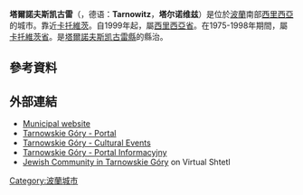 {{Infobox settlement
| name = 塔爾諾夫斯凯古雷
| native_name = Tarnowskie Góry
| image_skyline = Tarnowskie Góry - Rynek.JPG
| image_caption = 
| image_flag = POL Tarnowskie Góry flag.svg
| image_shield = Herb_TarnowskieGory.svg
| pushpin_map = Poland
| pushpin_label_position = bottom
| coordinates_region = PL
| subdivision_type = 國家
| subdivision_name = {{POL}}
| subdivision_type1 = [[波蘭行政區劃|省份]]
| subdivision_name1 = [[File:POL_województwo_śląskie_flag.svg|22px]] [[西里西亞省|西里西亞省]]
| subdivision_type2 = [[Powiat|County]]
| subdivision_name2 = [[Tarnowskie_Góry_County|Tarnowskie Góry County]]
| subdivision_type3 = [[Gmina|Gmina]]
| subdivision_name3 = Tarnowskie Góry <small>(urban gmina)</small>
| leader_title = Mayor
| leader_name = Arkadiusz Czech
| area_total_km2 = 83.72
| population_as_of = 2008
| population_total = 60975
| population_density_km2 = auto
| population_urban       = 2746000
| population_metro       = 5294000
| timezone = [[Central_European_Time|CET]]
| utc_offset = +1
| timezone_DST = [[Central_European_Summer_Time|CEST]]
| utc_offset_DST = +2
| latd = 50 | latm = 27 | lats =  | latNS = N | longd = 18 | longm = 52 | longs =  | longEW = E
| postal_code_type = Postal code
| postal_code = 42-600 do 42-609 oraz 42-680 i 42-612
| blank_name = [[Polish_car_number_plates|Car plates]]
| blank_info = STA
| website = http://www.tarnowskiegory.pl }}

'''塔爾諾夫斯凯古雷'''（{{lang-pl|'''Tarnowskie Góry'''}}，德语：'''Tarnowitz'''，'''塔尔诺维兹'''）是位於[[波蘭|波蘭]]南部[[西里西亞|西里西亞]]的城市。靠近[[卡托維茨|卡托維茨]]。自1999年起，屬[[西里西亞省|西里西亞省]]。在1975-1998年期間，屬[[卡托維茨省|卡托維茨省]]。是[[塔爾諾夫斯凯古雷縣|塔爾諾夫斯凯古雷縣]]的縣治。

==參考資料==
{{Reflist}}

==外部連結==
{{Commons}}
*[http://www.tarnowskiegory.pl/index.php?lang=en&menu=0&dzial=42&kat=262&flash=9 Municipal website] {{Wayback|url=http://www.tarnowskiegory.pl/index.php?lang=en&menu=0&dzial=42&kat=262&flash=9 |date=20080401165725 }}
*[http://www.tg.net.pl/ Tarnowskie Góry - Portal] {{Wayback|url=http://www.tg.net.pl/ |date=20201201175414 }}
*[https://web.archive.org/web/20091126133522/http://www.tarnowskiegory.net.pl/ Tarnowskie Góry - Cultural Events]
*[http://www.tarnowskiegory.info.pl/ Tarnowskie Góry - Portal Informacyjny] {{Wayback|url=http://www.tarnowskiegory.info.pl/ |date=20201204163242 }} {{pl icon}}
* [http://www.sztetl.org.pl/en/city/tarnowskie-gory/ Jewish Community in Tarnowskie Góry] {{Wayback|url=http://www.sztetl.org.pl/en/city/tarnowskie-gory/ |date=20160810005253 }} on Virtual Shtetl

{{coord|50|27|N|18|51|E|display=title}}

{{Authority control}}
[[Category:波蘭城市|Category:波蘭城市]]